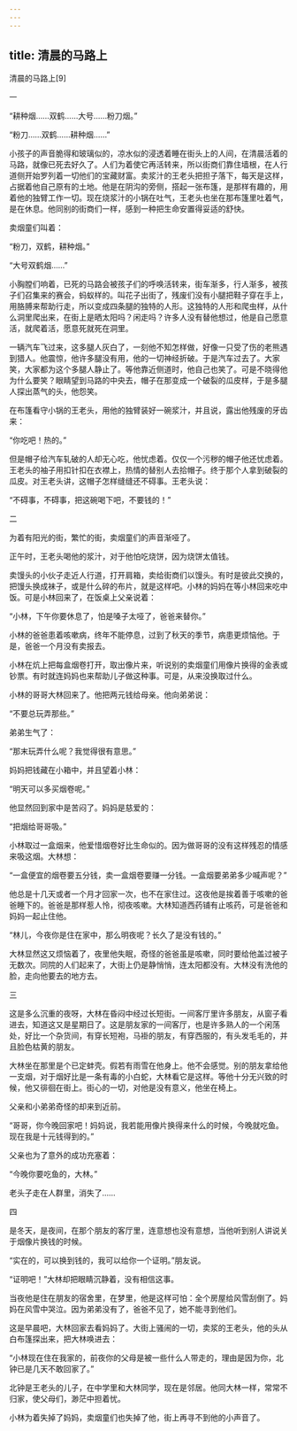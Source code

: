```yaml
---
---
---
```

title: 清晨的马路上
---




清晨的马路上[9]



一


“耕种烟……双鹤……大号……粉刀烟。”

“粉刀……双鹤……耕种烟……”

小孩子的声音脆得和玻璃似的，凉水似的浸透着睡在街头上的人间，在清晨活着的马路，就像已死去好久了。人们为着使它再活转来，所以街商们靠住墙根，在人行道侧开始罗列着一切他们的宝藏财富。卖浆汁的王老头把担子落下，每天是这样，占据着他自己原有的土地。他是在阴沟的旁侧，搭起一张布篷，是那样有趣的，用着他的独臂工作一切。现在烧浆汁的小锅在吐气，王老头也坐在那布篷里吐着气，是在休息。他同别的街商们一样，感到一种把生命安置得妥适的舒快。

卖烟童们叫着：

“粉刀，双鹤，耕种烟。”

“大号双鹤烟……”

小胸膛们响着，已死的马路会被孩子们的呼唤活转来，街车渐多，行人渐多，被孩子们召集来的赛会，蚂蚁样的。叫花子出街了，残废们没有小腿把鞋子穿在手上，用胳膊来帮助行走，所以变成四条腿的独特的人形。这独特的人形和爬虫样，从什么洞里爬出来，在街上是晒太阳吗？闲走吗？许多人没有替他想过，他是自己愿意活，就爬着活，愿意死就死在洞里。

一辆汽车飞过来，这多腿人灰白了，一刻他不知怎样做，好像一只受了伤的老熊遇到猎人。他震惊，他许多腿没有用，他的一切神经折破。于是汽车过去了。大家笑，大家都为这个多腿人静止了。等他靠近侧道时，他自己也笑了。可是不晓得他为什么要笑？眼睛望到马路的中央去，帽子在那变成一个破裂的瓜皮样，于是多腿人探出蒸气的头，他怨笑。

在布篷看守小锅的王老头，用他的独臂装好一碗浆汁，并且说，露出他残废的牙齿来：

“你吃吧！热的。”

但是帽子给汽车轧破的人却无心吃，他忧虑着。仅仅一个污秽的帽子他还忧虑着。王老头的袖子用扣针扣在衣襟上，热情的替别人去拾帽子。终于那个人拿到破裂的瓜皮。对王老头讲，这帽子怎样缝缝还不碍事。王老头说：

“不碍事，不碍事，把这碗喝下吧，不要钱的！”





二


为着有阳光的街，繁忙的街，卖烟童们的声音渐哑了。

正午时，王老头喝他的浆汁，对于他怕吃烧饼，因为烧饼太值钱。

卖馒头的小伙子走近人行道，打开肩箱，卖给街商们以馒头。有时是彼此交换的，把馒头换成袜子，或是什么碎的布片，就是这样吧。小林的妈妈在等小林回来吃中饭。可是小林回来了，在饭桌上父亲说着：

“小林，下午你要休息了，怕是嗓子太哑了，爸爸来替你。”

小林的爸爸患着咳嗽病，终年不能停息，过到了秋天的季节，病患更烦恼他。于是，爸爸一个月没有卖报去。

小林在炕上把每盒烟卷打开，取出像片来，听说别的卖烟童们用像片换得的金表或钞票。有时就连妈妈也来帮助儿子做这种事。可是，从来没换取过什么。

小林的哥哥大林回来了。他把两元钱给母亲。他向弟弟说：

“不要总玩弄那些。”

弟弟生气了：

“那末玩弄什么呢？我觉得很有意思。”

妈妈把钱藏在小箱中，并且望着小林：

“明天可以多买烟卷呢。”

他显然回到家中是苦闷了。妈妈是慈爱的：

“把烟给哥哥吸。”

小林取过一盒烟来，他爱惜烟卷好比生命似的。因为做哥哥的没有这样残忍的情感来吸这烟。大林想：

“一盒便宜的烟卷要五分钱，卖一盒烟卷要赚一分钱。一盒烟要弟弟多少喊声呢？”

他总是十几天或者一个月才回家一次，也不在家住过。这夜他是挨着善于咳嗽的爸爸睡下的。爸爸是那样惹人怜，彻夜咳嗽。大林知道西药铺有止咳药，可是爸爸和妈妈一起止住他。

“林儿，今夜你是住在家中，那么明夜呢？长久了是没有钱的。”

大林显然这又烦恼着了，夜里他失眠，奇怪的爸爸虽是咳嗽，同时要给他盖过被子无数次。同院的人们起来了，大街上仍是静悄悄，连太阳都没有。大林没有洗他的脸，走向他要去的地方去。





三


这是多么沉重的夜呀，大林在昏闷中经过长短街。一间客厅里许多朋友，从窗子看进去，知道这又是星期日了。这是朋友家的一间客厅，也是许多熟人的一个闲荡处，好比一个杂货间，有穿长短袍，马褂的朋友，有穿西服的，有头发毛毛的，并且脸色枯黄的朋友。

大林坐在那里是个已定蚌壳。假若有雨雪在他身上。他不会感觉。别的朋友拿给他一支烟，对于烟好比是一条有毒的小白蛇，大林看它是这样。等他十分无兴致的时候，他又徘徊在街上。街心的一切，对他是没有意义，他坐在椅上。

父亲和小弟弟奇怪的却来到近前。

“哥哥，你今晚回家吧！妈妈说，我若能用像片换得来什么的时候，今晚就吃鱼。现在我是十元钱得到的。”

父亲也为了意外的成功充塞着：

“今晚你要吃鱼的，大林。”

老头子走在人群里，消失了……





四


是冬天，是夜间，在那个朋友的客厅里，连意想也没有意想，当他听到别人讲说关于烟像片换钱的时候。

“实在的，可以换到钱的，我可以给你一个证明。”朋友说。

“证明吧！”大林却把眼睛沉静着，没有相信这事。

当夜他是住在朋友的宿舍里，在梦里，他是这样可怕：全个房屋给风雪刮倒了。妈妈在风雪中哭泣。因为弟弟没有了，爸爸不见了，她不能寻到他们。

这是早晨吧，大林回家去看妈妈了。大街上骚闹的一切，卖浆的王老头，他的头从白布篷探出来，把大林唤进去：

“小林现在住在我家的，前夜你的父母是被一些什么人带走的，理由是因为你，北钟已是几天不敢回家了。”

北钟是王老头的儿子，在中学里和大林同学，现在是邻居。他同大林一样，常常不归家，使父母们，渺茫中担着忧。

小林为着失掉了妈妈，卖烟童们也失掉了他，街上再寻不到他的小声音了。